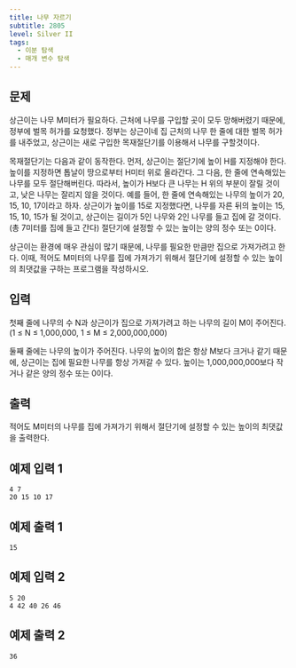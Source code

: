 ```yaml
---
title: 나무 자르기
subtitle: 2805
level: Silver II
tags:
  - 이분 탐색
  - 매개 변수 탐색
---
```


## 문제

상근이는 나무 M미터가 필요하다. 근처에 나무를 구입할 곳이 모두 망해버렸기 때문에, 정부에 벌목 허가를 요청했다. 정부는 상근이네 집 근처의 나무 한 줄에 대한 벌목 허가를 내주었고, 상근이는 새로 구입한 목재절단기를 이용해서 나무를 구할것이다.

목재절단기는 다음과 같이 동작한다. 먼저, 상근이는 절단기에 높이 H를 지정해야 한다. 높이를 지정하면 톱날이 땅으로부터 H미터 위로 올라간다. 그 다음, 한 줄에 연속해있는 나무를 모두 절단해버린다. 따라서, 높이가 H보다 큰 나무는 H 위의 부분이 잘릴 것이고, 낮은 나무는 잘리지 않을 것이다. 예를 들어, 한 줄에 연속해있는 나무의 높이가 20, 15, 10, 17이라고 하자. 상근이가 높이를 15로 지정했다면, 나무를 자른 뒤의 높이는 15, 15, 10, 15가 될 것이고, 상근이는 길이가 5인 나무와 2인 나무를 들고 집에 갈 것이다. (총 7미터를 집에 들고 간다) 절단기에 설정할 수 있는 높이는 양의 정수 또는 0이다.

상근이는 환경에 매우 관심이 많기 때문에, 나무를 필요한 만큼만 집으로 가져가려고 한다. 이때, 적어도 M미터의 나무를 집에 가져가기 위해서 절단기에 설정할 수 있는 높이의 최댓값을 구하는 프로그램을 작성하시오.

## 입력

첫째 줄에 나무의 수 N과 상근이가 집으로 가져가려고 하는 나무의 길이 M이 주어진다. (1 ≤ N ≤ 1,000,000, 1 ≤ M ≤ 2,000,000,000)

둘째 줄에는 나무의 높이가 주어진다. 나무의 높이의 합은 항상 M보다 크거나 같기 때문에, 상근이는 집에 필요한 나무를 항상 가져갈 수 있다. 높이는 1,000,000,000보다 작거나 같은 양의 정수 또는 0이다.

## 출력

적어도 M미터의 나무를 집에 가져가기 위해서 절단기에 설정할 수 있는 높이의 최댓값을 출력한다.

## 예제 입력 1

```
4 7
20 15 10 17
```

## 예제 출력 1

```
15
```

## 예제 입력 2

```
5 20
4 42 40 26 46
```

## 예제 출력 2

```
36
```
